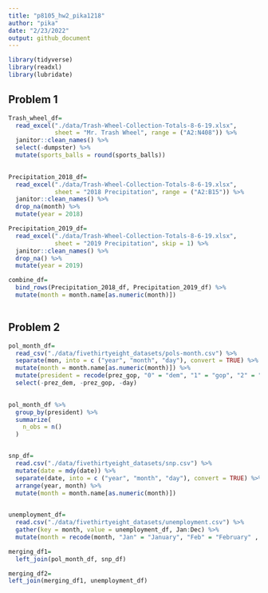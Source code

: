 ```yaml
---
title: "p8105_hw2_pika1218"
author: "pika"
date: "2/23/2022"
output: github_document
---
```


```r
library(tidyverse)
library(readxl)
library(lubridate)
```

## Problem 1
```r
Trash_wheel_df=
  read_excel("./data/Trash-Wheel-Collection-Totals-8-6-19.xlsx", 
             sheet = "Mr. Trash Wheel", range = ("A2:N408")) %>% 
  janitor::clean_names() %>% 
  select(-dumpster) %>% 
  mutate(sports_balls = round(sports_balls)) 
  

```

```r
Precipitation_2018_df=
  read_excel("./data/Trash-Wheel-Collection-Totals-8-6-19.xlsx", 
             sheet = "2018 Precipitation", range = ("A2:B15")) %>% 
  janitor::clean_names() %>% 
  drop_na(month) %>% 
  mutate(year = 2018)

Precipitation_2019_df=
  read_excel("./data/Trash-Wheel-Collection-Totals-8-6-19.xlsx", 
             sheet = "2019 Precipitation", skip = 1) %>% 
  janitor::clean_names() %>% 
  drop_na() %>% 
  mutate(year = 2019)

combine_df= 
  bind_rows(Precipitation_2018_df, Precipitation_2019_df) %>% 
  mutate(month = month.name[as.numeric(month)])
  
```


## Problem 2

```r
pol_month_df=
  read_csv("./data/fivethirtyeight_datasets/pols-month.csv") %>% 
  separate(mon, into = c ("year", "month", "day"), convert = TRUE) %>% 
  mutate(month = month.name[as.numeric(month)]) %>% 
  mutate(president = recode(prez_gop, "0" = "dem", "1" = "gop", "2" = "gop")) %>% 
  select(-prez_dem, -prez_gop, -day)
  

pol_month_df %>% 
  group_by(president) %>% 
  summarize(
    n_obs = n()
  )



```


```r
snp_df=
  read.csv("./data/fivethirtyeight_datasets/snp.csv") %>% 
  mutate(date = mdy(date)) %>% 
  separate(date, into = c ("year", "month", "day"), convert = TRUE) %>% 
  arrange(year, month) %>% 
  mutate(month = month.name[as.numeric(month)])
  
```


```r
unemployment_df=
  read.csv("./data/fivethirtyeight_datasets/unemployment.csv") %>% 
  gather(key = month, value = unemployment_df, Jan:Dec) %>% 
  mutate(month = recode(month, "Jan" = "January", "Feb" = "February" , "Mar" = "March", "Apr" = "April", "May" = "May", "Jun" = "June", "Jul" = "July", "Aug" = "Auguest", "Sep" = "September", "Oct" = "October", "Nov" = "November", "Dec" = "December"))
```

```r
merging_df1=
  left_join(pol_month_df, snp_df) 

merging_df2=  
left_join(merging_df1, unemployment_df)
```


